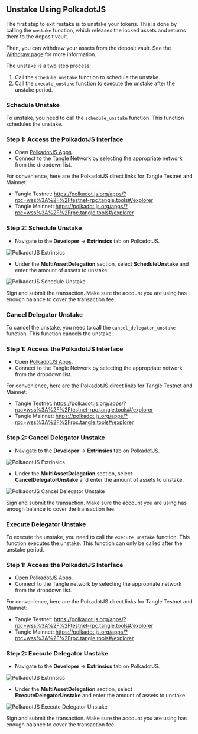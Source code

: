 ## Unstake Using PolkadotJS

The first step to exit restake is to unstake your tokens. This is done by calling the `unstake` function, which releases the locked assets and returns them to the deposit vault.

Then, you can withdraw your assets from the deposit vault. See the [Withdraw page](./withdraw.mdx) for more information.

The unstake is a two step process:

1. Call the `schedule_unstake` function to schedule the unstake.
2. Call the `execute_unstake` function to execute the unstake after the unstake period.

### Schedule Unstake

To unstake, you need to call the `schedule_unstake` function. This function schedules the unstake.

### Step 1: Access the PolkadotJS Interface

- Open [PolkadotJS Apps](https://polkadot.js.org/apps/).
- Connect to the Tangle Network by selecting the appropriate network from the dropdown list.

For convenience, here are the PolkadotJS direct links for Tangle Testnet and Mainnet:

- Tangle Testnet: https://polkadot.js.org/apps/?rpc=wss%3A%2F%2Ftestnet-rpc.tangle.tools#/explorer
- Tangle Mainnet: https://polkadot.js.org/apps/?rpc=wss%3A%2F%2Frpc.tangle.tools#/explorer

### Step 2: Schedule Unstake

- Navigate to the **Developer** → **Extrinsics** tab on PolkadotJS.

![PolkadotJS Extrinsics](/images/extrinsic.png)

- Under the **MultiAssetDelegation** section, select **ScheduleUnstake** and enter the amount of assets to unstake.

![PolkadotJS Schedule Unstake](/images/restake/delegate/scheduleunstake.png)

Sign and submit the transaction. Make sure the account you are using has enough balance to cover the transaction fee.

### Cancel Delegator Unstake

To cancel the unstake, you need to call the `cancel_delegator_unstake` function. This function cancels the unstake.

### Step 1: Access the PolkadotJS Interface

- Open [PolkadotJS Apps](https://polkadot.js.org/apps/).
- Connect to the Tangle Network by selecting the appropriate network from the dropdown list.

For convenience, here are the PolkadotJS direct links for Tangle Testnet and Mainnet:

- Tangle Testnet: https://polkadot.js.org/apps/?rpc=wss%3A%2F%2Ftestnet-rpc.tangle.tools#/explorer
- Tangle Mainnet: https://polkadot.js.org/apps/?rpc=wss%3A%2F%2Frpc.tangle.tools#/explorer

### Step 2: Cancel Delegator Unstake

- Navigate to the **Developer** → **Extrinsics** tab on PolkadotJS.

![PolkadotJS Extrinsics](/images/extrinsic.png)

- Under the **MultiAssetDelegation** section, select **CancelDelegatorUnstake** and enter the amount of assets to unstake.

![PolkadotJS Cancel Delegator Unstake](/images/restake/delegate/canceldelegatorunstake.png)

Sign and submit the transaction. Make sure the account you are using has enough balance to cover the transaction fee.

### Execute Delegator Unstake

To execute the unstake, you need to call the `execute_unstake` function. This function executes the unstake. This function can only be called after the unstake period.

### Step 1: Access the PolkadotJS Interface

- Open [PolkadotJS Apps](https://polkadot.js.org/apps/).
- Connect to the Tangle network by selecting the appropriate network from the dropdown list.

For convenience, here are the PolkadotJS direct links for Tangle Testnet and Mainnet:

- Tangle Testnet: https://polkadot.js.org/apps/?rpc=wss%3A%2F%2Ftestnet-rpc.tangle.tools#/explorer
- Tangle Mainnet: https://polkadot.js.org/apps/?rpc=wss%3A%2F%2Frpc.tangle.tools#/explorer

### Step 2: Execute Delegator Unstake

- Navigate to the **Developer** → **Extrinsics** tab on PolkadotJS.

![PolkadotJS Extrinsics](/images/extrinsic.png)

- Under the **MultiAssetDelegation** section, select **ExecuteDelegatorUnstake** and enter the amount of assets to unstake.

![PolkadotJS Execute Delegator Unstake](/images/restake/delegate/executedelegatorUnstake.png)

Sign and submit the transaction. Make sure the account you are using has enough balance to cover the transaction fee.

